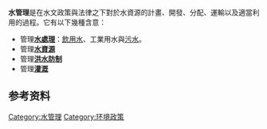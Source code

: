 {{Expand language|1=en|time=2021-03-21T01:42:52+00:00}}
'''水管理'''是在水文政策與法律之下對於水資源的計畫、開發、分配、運輸以及適當利用的過程。它有以下幾種含意：
* 管理'''[[水處理|水處理]]'''：[[飲用水|飲用水]]、工業用水與[[污水|污水]]。
* 管理'''[[水資源|水資源]]'''
* 管理'''[[洪水防制|洪水防制]]'''
* 管理'''[[灌溉|灌溉]]'''

== 参考资料 ==
{{reflist}}

{{小作品}}
{{Water}}
{{自然资源}}

{{Authority control}}
[[Category:水管理|Category:水管理]]
[[Category:环境政策|Category:环境政策]]